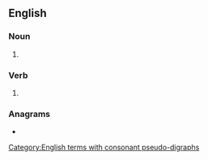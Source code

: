 {{also|rat holes}}
==English==

===Noun===
{{head|en|noun plural form}}

# {{plural of|rathole|lang=en}}

===Verb===
{{head|en|verb form}}

# {{en-third-person singular of|rathole}}

===Anagrams===
* {{anagrams|en|loathers}}

[[Category:English terms with consonant pseudo-digraphs]]